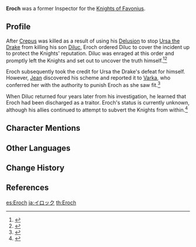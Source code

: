 {{Character Infobox
|image            = NPC Inspector Eroch.png
|type             = Manga-Only
|affiliation      = Knights of Favonius
|affiliationNote  = Formerly
|region           = Mondstadt
|title            = Inspector (formerly)
}}
'''Eroch''' was a former Inspector for the [[Knights of Favonius]].

==Profile==
After [[Crepus]] was killed as a result of using his [[Delusion]] to stop [[Ursa the Drake]] from killing his son [[Diluc]], Eroch ordered Diluc to cover the incident up to protect the Knights' reputation. Diluc was enraged at this order and promptly left the Knights and set out to uncover the truth himself.<ref>{{Ref/Manga|9}}</ref><ref>{{Ref/CS|Diluc|3}}</ref>

Eroch subsequently took the credit for Ursa the Drake's defeat for himself. However, [[Jean]] discovered his scheme and reported it to [[Varka]], who conferred her with the authority to punish Eroch as she saw fit.<ref>{{Ref/Quest|All's Well That Ends Well (Quest)|note=A Letter With Rough Handwriting}}</ref>

When Diluc returned four years later from his investigation, he learned that Eroch had been discharged as a traitor. Eroch's status is currently unknown, although his allies continued to attempt to subvert the Knights from within.<ref>{{Ref/CS|Jean|Vision}}</ref>

==Character Mentions==
{{Character Mentions}}

==Other Languages==
{{Other Languages
|default_hidden = 1
|en      = Eroch
|zhs     = 伊洛克
|zhs_rm  = Yīluòkè
|zht     = 伊洛克
|zht_rm  = Yīluòkè
|ja      = イロック
|ja_rm   = Irokku
|ko      = 일록
|ko_rm   = Illok
|es      = Eroch
|fr      = Eroch
|ru      = Эрох
|th      = Eroch
|vi      = Eroch
|de      = Eroch
|id      = Eroch
|pt      = Eroch
|tr      = 
|it      = 
}}

==Change History==
{{Change History|introduced=1.0}}

==References==
{{Reflist}}

[[es:Eroch]]
[[ja:イロック]]
[[th:Eroch]]